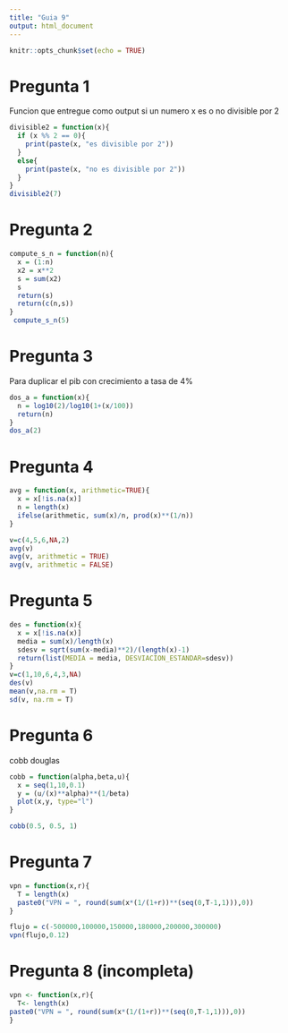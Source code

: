 ```yaml
---
title: "Guia 9"
output: html_document
---
```


```r
knitr::opts_chunk$set(echo = TRUE)
```

# Pregunta 1

Funcion que entregue como output si un numero x es o no divisible por 2
```r
divisible2 = function(x){
  if (x %% 2 == 0){
    print(paste(x, "es divisible por 2"))
  }
  else{
    print(paste(x, "no es divisible por 2"))
  }
}
divisible2(7)
```


# Pregunta 2

```r
compute_s_n = function(n){
  x = (1:n)
  x2 = x**2
  s = sum(x2)
  s
  return(s)
  return(c(n,s))
}
 compute_s_n(5)
```


# Pregunta 3

Para duplicar el pib con crecimiento a tasa de 4%
```r
dos_a = function(x){
  n = log10(2)/log10(1+(x/100))
  return(n)
}
dos_a(2)
```


# Pregunta 4

```r
avg = function(x, arithmetic=TRUE){
  x = x[!is.na(x)]
  n = length(x)
  ifelse(arithmetic, sum(x)/n, prod(x)**(1/n))
}

v=c(4,5,6,NA,2)
avg(v)
avg(v, arithmetic = TRUE)
avg(v, arithmetic = FALSE)
```


# Pregunta 5

```r
des = function(x){
  x = x[!is.na(x)]
  media = sum(x)/length(x)
  sdesv = sqrt(sum(x-media)**2)/(length(x)-1)
  return(list(MEDIA = media, DESVIACION_ESTANDAR=sdesv))
}
v=c(1,10,6,4,3,NA)
des(v)
mean(v,na.rm = T)
sd(v, na.rm = T)
```


# Pregunta 6
cobb douglas

```r
cobb = function(alpha,beta,u){
  x = seq(1,10,0.1)
  y = (u/(x)**alpha)**(1/beta)
  plot(x,y, type="l")
}

cobb(0.5, 0.5, 1)
```


# Pregunta 7

```r
vpn = function(x,r){
  T = length(x)
  paste0("VPN = ", round(sum(x*(1/(1+r))**(seq(0,T-1,1))),0))
}

flujo = c(-500000,100000,150000,180000,200000,300000)
vpn(flujo,0.12)
```


# Pregunta 8 (incompleta)

```r
vpn <- function(x,r){
  T<- length(x)
paste0("VPN = ", round(sum(x*(1/(1+r))**(seq(0,T-1,1))),0))
}
```
